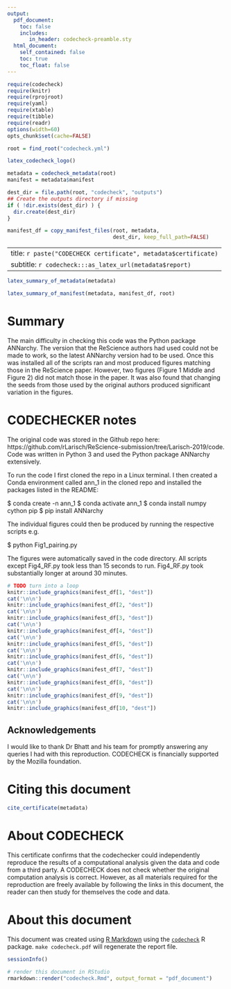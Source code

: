 ```yaml
---
output:
  pdf_document:
    toc: false
    includes:
       in_header: codecheck-preamble.sty
  html_document:
    self_contained: false
    toc: true
    toc_float: false
---
```


```r
require(codecheck)
require(knitr)
require(rprojroot)
require(yaml)
require(xtable)
require(tibble)
require(readr)
options(width=60)
opts_chunk$set(cache=FALSE)

root = find_root("codecheck.yml")
```

```r
latex_codecheck_logo()
```

```r
metadata = codecheck_metadata(root)
manifest = metadata$manifest

dest_dir = file.path(root, "codecheck", "outputs")
## Create the outputs directory if missing
if ( !dir.exists(dest_dir) ) {
  dir.create(dest_dir)
}

manifest_df = copy_manifest_files(root, metadata,
                                  dest_dir, keep_full_path=FALSE)
```

---
title: `r paste("CODECHECK certificate", metadata$certificate)`
subtitle: `r codecheck:::as_latex_url(metadata$report)`
---

```r
latex_summary_of_metadata(metadata)
```

```r
latex_summary_of_manifest(metadata, manifest_df, root)
```


# Summary

The main difficulty in checking this code was the Python package ANNarchy. The version that the ReScience authors had used could not be made to work, so the latest ANNarchy version had to be used. Once this was installed all of the scripts ran and most produced figures matching those in the ReScience paper. However, two figures (Figure 1 Middle and Figure 2) did not match those in the paper. It was also found that changing the seeds from those used by the original authors produced significant variation in the figures.

\clearpage

# CODECHECKER notes

The original code was stored in the Github repo here: https://github.com/rLarisch/ReScience-submission/tree/Larisch-2019/code. Code was written in Python 3 and used the Python package ANNarchy extensively.

To run the code I first cloned the repo in a Linux terminal. I then created a Conda environment called ann_1 in the cloned repo and installed the packages listed in the README:

$ conda create -n ann_1
$ conda activate ann_1
$ conda install numpy cython pip
$ pip install ANNarchy

The individual figures could then be produced by running the respective scripts e.g.

$ python Fig1_pairing.py

The figures were automatically saved in the code directory. All scripts except Fig4_RF.py took less than 15 seconds to run. Fig4_RF.py took substantially longer at around 30 minutes.



\setcounter{table}{0}
\setcounter{figure}{0}
\captionsetup[table]{labelformat=addC}
\captionsetup[figure]{labelformat=addC}

\clearpage

```r
# TODO turn into a loop 
knitr::include_graphics(manifest_df[1, "dest"])
cat('\n\n')
knitr::include_graphics(manifest_df[2, "dest"])
cat('\n\n')
knitr::include_graphics(manifest_df[3, "dest"])
cat('\n\n')
knitr::include_graphics(manifest_df[4, "dest"])
cat('\n\n')
knitr::include_graphics(manifest_df[5, "dest"])
cat('\n\n')
knitr::include_graphics(manifest_df[6, "dest"])
cat('\n\n')
knitr::include_graphics(manifest_df[7, "dest"])
cat('\n\n')
knitr::include_graphics(manifest_df[8, "dest"])
cat('\n\n')
knitr::include_graphics(manifest_df[9, "dest"])
cat('\n\n')
knitr::include_graphics(manifest_df[10, "dest"])
```

\clearpage



## Acknowledgements

I would like to thank Dr Bhatt and his team for promptly answering any
queries I had with this reproduction.  CODECHECK is financially
supported by the Mozilla foundation.


# Citing this document

```r
cite_certificate(metadata)
```

# About CODECHECK

This certificate confirms that the codechecker could independently
reproduce the results of a computational analysis given the data and
code from a third party.  A CODECHECK does not check whether the
original computation analysis is correct.  However, as all materials
required for the reproduction are freely available by following the
links in this document, the reader can then study for themselves the
code and data.


# About this document

This document was created using [R Markdown](https://rmarkdown.rstudio.com/) using the [`codecheck`](https://github.com/codecheckers/codecheck) R package.
`make codecheck.pdf` will regenerate the report file.

```r
sessionInfo()
```

```r
# render this document in RStudio
rmarkdown::render("codecheck.Rmd", output_format = "pdf_document") 
```
